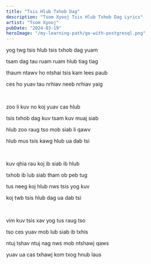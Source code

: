 ```yaml
---
title: "Tsis Hlub Txhob Dag"
description: "Tsom Xyooj Tsis Hlub Txhob Dag Lyrics"
artist: "Tsom Xyooj"
pubDate: "2024-03-19"
heroImage: "/my-learning-path/go-with-postgresql.png"
---
```


yog twg tsis hlub tsis txhob dag yuam

tsam dag tau ruam ruam hlub tiag tiag

thaum ntawv ho ntshai tsis kam lees paub

ces ho yuav tau nrhiav neeb nrhiav yaig

<br />

zoo li kuv no koj yuav cas hlub

tsis txhob dag kuv tsam kuv muaj siab

hlub zoo raug tso mob siab li qawv

hlub mus tsis kawg hlub ua dab tsi

<br />

kuv qhia rau koj ib siab ib hlub

txhob ib lub siab tham ob peb tug

tus neeg koj hlub nws tsis yog kuv

koj twb tsis hlub dag ua dab tsi

<br />

vim kuv tsis xav yog tus raug tso

tso ces yuav mob lub siab ib txhis

ntuj tshav ntuj nag nws mob ntshawj qaws

yuav ua cas txhawj kom txog hnub laus
